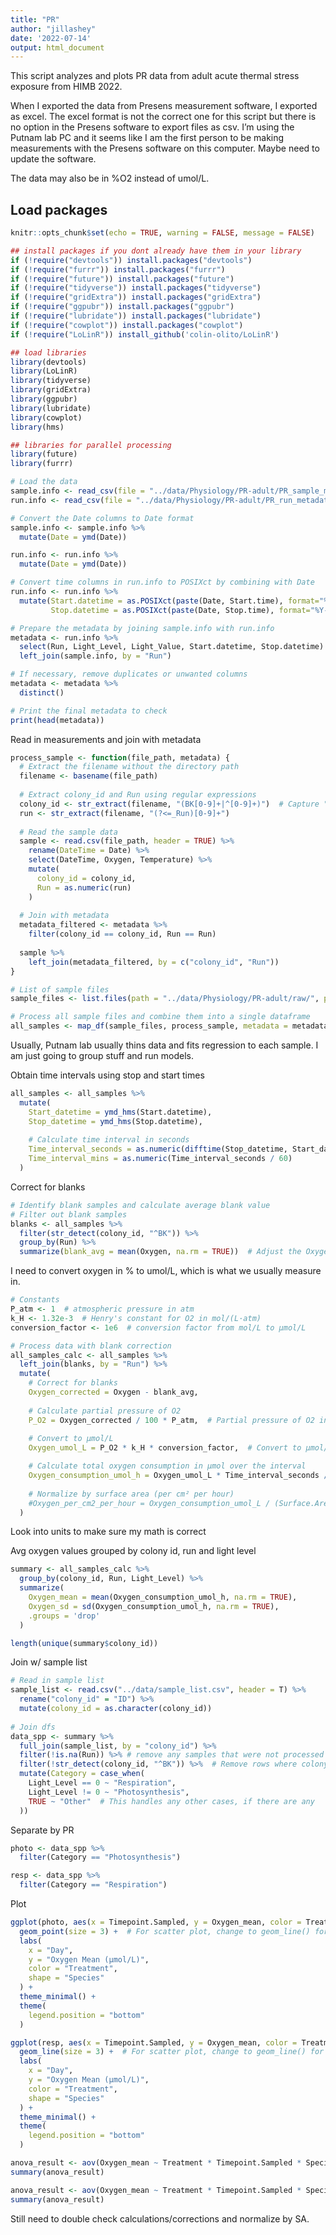 ```yaml
---
title: "PR"
author: "jillashey"
date: '2022-07-14'
output: html_document
---
```


This script analyzes and plots PR data from adult acute thermal stress exposure from HIMB 2022.

When I exported the data from Presens measurement software, I exported as excel. The excel format is not the correct one for this script but there is no option in the Presens software to export files as csv. I'm using the Putnam lab PC and it seems like I am the first person to be making measurements with the Presens software on this computer. Maybe need to update the software.

The data may also be in %O2 instead of umol/L. 


## Load packages
```r
knitr::opts_chunk$set(echo = TRUE, warning = FALSE, message = FALSE)

## install packages if you dont already have them in your library
if (!require("devtools")) install.packages("devtools")
if (!require("furrr")) install.packages("furrr")
if (!require("future")) install.packages("future")
if (!require("tidyverse")) install.packages("tidyverse")
if (!require("gridExtra")) install.packages("gridExtra")
if (!require("ggpubr")) install.packages("ggpubr")
if (!require("lubridate")) install.packages("lubridate")
if (!require("cowplot")) install.packages("cowplot")
if (!require("LoLinR")) install_github('colin-olito/LoLinR') 

## load libraries
library(devtools)
library(LoLinR)
library(tidyverse)
library(gridExtra)
library(ggpubr)
library(lubridate)
library(cowplot)
library(hms)

## libraries for parallel processing
library(future)
library(furrr)
```


```r

# Load the data
sample.info <- read_csv(file = "../data/Physiology/PR-adult/PR_sample_metadata.csv")
run.info <- read_csv(file = "../data/Physiology/PR-adult/PR_run_metadata.csv")

# Convert the Date columns to Date format
sample.info <- sample.info %>%
  mutate(Date = ymd(Date))

run.info <- run.info %>%
  mutate(Date = ymd(Date))

# Convert time columns in run.info to POSIXct by combining with Date
run.info <- run.info %>%
  mutate(Start.datetime = as.POSIXct(paste(Date, Start.time), format="%Y-%m-%d %H:%M"),
         Stop.datetime = as.POSIXct(paste(Date, Stop.time), format="%Y-%m-%d %H:%M"))

# Prepare the metadata by joining sample.info with run.info
metadata <- run.info %>%
  select(Run, Light_Level, Light_Value, Start.datetime, Stop.datetime) %>%
  left_join(sample.info, by = "Run")

# If necessary, remove duplicates or unwanted columns
metadata <- metadata %>%
  distinct()

# Print the final metadata to check
print(head(metadata))
```

Read in measurements and join with metadata 
```r
process_sample <- function(file_path, metadata) {
  # Extract the filename without the directory path
  filename <- basename(file_path)
  
  # Extract colony_id and Run using regular expressions
  colony_id <- str_extract(filename, "(BK[0-9]+|^[0-9]+)")  # Capture "BK<number>" or just numbers
  run <- str_extract(filename, "(?<=_Run)[0-9]+")
  
  # Read the sample data
  sample <- read.csv(file_path, header = TRUE) %>%
    rename(DateTime = Date) %>%
    select(DateTime, Oxygen, Temperature) %>%
    mutate(
      colony_id = colony_id,
      Run = as.numeric(run)
    )
  
  # Join with metadata
  metadata_filtered <- metadata %>%
    filter(colony_id == colony_id, Run == Run)
  
  sample %>%
    left_join(metadata_filtered, by = c("colony_id", "Run"))
}

# List of sample files
sample_files <- list.files(path = "../data/Physiology/PR-adult/raw/", pattern = "*.csv", full.names = TRUE)

# Process all sample files and combine them into a single dataframe
all_samples <- map_df(sample_files, process_sample, metadata = metadata)
```

Usually, Putnam lab usually thins data and fits regression to each sample. I am just going to group stuff and run models. 

Obtain time intervals using stop and start times 
```r
all_samples <- all_samples %>%
  mutate(
    Start_datetime = ymd_hms(Start.datetime),
    Stop_datetime = ymd_hms(Stop.datetime),
    
    # Calculate time interval in seconds
    Time_interval_seconds = as.numeric(difftime(Stop_datetime, Start_datetime, units = "secs")),
    Time_interval_mins = as.numeric(Time_interval_seconds / 60)
  )
```

Correct for blanks
```r
# Identify blank samples and calculate average blank value
# Filter out blank samples
blanks <- all_samples %>%
  filter(str_detect(colony_id, "^BK")) %>%
  group_by(Run) %>%
  summarize(blank_avg = mean(Oxygen, na.rm = TRUE))  # Adjust the Oxygen column if needed
```

I need to convert oxygen in % to umol/L, which is what we usually measure in. 
```r
# Constants
P_atm <- 1  # atmospheric pressure in atm
k_H <- 1.32e-3  # Henry's constant for O2 in mol/(L·atm)
conversion_factor <- 1e6  # conversion factor from mol/L to µmol/L

# Process data with blank correction
all_samples_calc <- all_samples %>%
  left_join(blanks, by = "Run") %>%
  mutate(
    # Correct for blanks
    Oxygen_corrected = Oxygen - blank_avg,
    
    # Calculate partial pressure of O2
    P_O2 = Oxygen_corrected / 100 * P_atm,  # Partial pressure of O2 in atm
    
    # Convert to µmol/L
    Oxygen_umol_L = P_O2 * k_H * conversion_factor,  # Convert to µmol/L

    # Calculate total oxygen consumption in µmol over the interval
    Oxygen_consumption_umol_h = Oxygen_umol_L * Time_interval_seconds / 3600  # Total oxygen in µmol over the interval
    
    # Normalize by surface area (per cm² per hour)
    #Oxygen_per_cm2_per_hour = Oxygen_consumption_umol_L / (Surface.Area.cm2 * Time_interval_seconds / 3600)
  )
```

Look into units to make sure my math is correct 

Avg oxygen values grouped by colony id, run and light level 
```r
summary <- all_samples_calc %>%
  group_by(colony_id, Run, Light_Level) %>%
  summarize(
    Oxygen_mean = mean(Oxygen_consumption_umol_h, na.rm = TRUE),
    Oxygen_sd = sd(Oxygen_consumption_umol_h, na.rm = TRUE),
    .groups = 'drop'
  )

length(unique(summary$colony_id))
```

Join w/ sample list 
```r
# Read in sample list
sample_list <- read.csv("../data/sample_list.csv", header = T) %>%
  rename("colony_id" = "ID") %>%
  mutate(colony_id = as.character(colony_id))
  
# Join dfs
data_spp <- summary %>%
  full_join(sample_list, by = "colony_id") %>%
  filter(!is.na(Run)) %>% # remove any samples that were not processed for PR
  filter(!str_detect(colony_id, "^BK")) %>%  # Remove rows where colony_id starts with "BK"
  mutate(Category = case_when(
    Light_Level == 0 ~ "Respiration",
    Light_Level != 0 ~ "Photosynthesis",
    TRUE ~ "Other"  # This handles any other cases, if there are any
  ))
```

Separate by PR
```r
photo <- data_spp %>%
  filter(Category == "Photosynthesis")

resp <- data_spp %>% 
  filter(Category == "Respiration")
```

Plot 
```r
ggplot(photo, aes(x = Timepoint.Sampled, y = Oxygen_mean, color = Treatment, shape = Species)) +
  geom_point(size = 3) +  # For scatter plot, change to geom_line() for line plot
  labs(
    x = "Day",
    y = "Oxygen Mean (µmol/L)",
    color = "Treatment",
    shape = "Species"
  ) +
  theme_minimal() +
  theme(
    legend.position = "bottom"
  )

ggplot(resp, aes(x = Timepoint.Sampled, y = Oxygen_mean, color = Treatment, shape = Species)) +
  geom_line(size = 3) +  # For scatter plot, change to geom_line() for line plot
  labs(
    x = "Day",
    y = "Oxygen Mean (µmol/L)",
    color = "Treatment",
    shape = "Species"
  ) +
  theme_minimal() +
  theme(
    legend.position = "bottom"
  )
```


```r
anova_result <- aov(Oxygen_mean ~ Treatment * Timepoint.Sampled * Species, data = photo)
summary(anova_result)

anova_result <- aov(Oxygen_mean ~ Treatment * Timepoint.Sampled * Species, data = resp)
summary(anova_result)
```

Still need to double check calculations/corrections and normalize by SA. 

